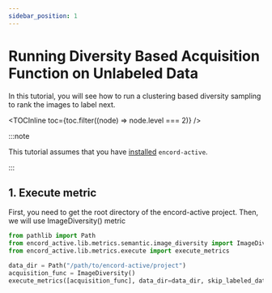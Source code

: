 ```yaml
---
sidebar_position: 1
---
```



# Running Diversity Based Acquisition Function on Unlabeled Data

In this tutorial, you will see how to run a clustering based diversity sampling to rank the images to label next.

<TOCInline toc={toc.filter((node) => node.level === 2)} />

:::note

This tutorial assumes that you have [installed](../installation) `encord-active`.

:::

## 1. Execute metric

First, you need to get the root directory of the encord-active project. Then, we will use ImageDiversity() metric

```python
from pathlib import Path
from encord_active.lib.metrics.semantic.image_diversity import ImageDiversity
from encord_active.lib.metrics.execute import execute_metrics

data_dir = Path("/path/to/encord-active/project")
acquisition_func = ImageDiversity()
execute_metrics([acquisition_func], data_dir=data_dir, skip_labeled_data=True)
```

